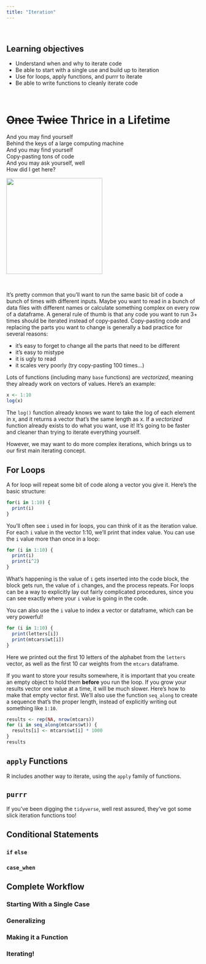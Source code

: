 ```yaml
---
title: "Iteration"
---
```

<br>
<div class = "blue">
# Learning objectives

* Understand when and why to iterate code
* Be able to start with a single use and build up to iteration
* Use for loops, apply functions, and purrr to iterate
* Be able to write functions to cleanly iterate code
</div>

<br>

# ~~Once~~ ~~Twice~~ Thrice in a Lifetime

And you may find yourself<br>
Behind the keys of a large computing machine<br>
And you may find yourself<br>
Copy-pasting tons of code<br>
And you may ask yourself, well<br>
How did I get here?

![](img/david_byrne_once.gif){width=250}

<br>

It's pretty common that you'll want to run the same basic bit of code a bunch of times with different inputs. Maybe you want to read in a bunch of data files with different names or calculate something complex on every row of a dataframe. A general rule of thumb is that any code you want to run 3+ times should be iterated instead of copy-pasted. Copy-pasting code and replacing the parts you want to change is generally a bad practice for several reasons:

- it's easy to forget to change all the parts that need to be different
- it's easy to mistype 
- it is ugly to read
- it scales very poorly (try copy-pasting 100 times...)

Lots of functions (including many `base` functions) are *vectorized*, meaning they already work on vectors of values. Here's an example:

```r
x <- 1:10
log(x)
```

The `log()` function already knows we want to take the log of each element in x, and it returns a vector that's the same length as x. If a *vectorized* function already exists to do what you want, use it! It's going to be faster and cleaner than trying to iterate everything yourself.

However, we may want to do more complex iterations, which brings us to our first main iterating concept.

## For Loops

A for loop will repeat some bit of code along a vector you give it. Here's the basic structure:

```r
for(i in 1:10) {
  print(i)
}
```

You'll often see `i` used in for loops, you can think of it as the iteration value. For each `i` value in the vector 1:10, we'll print that index value. You can use the `i` value more than once in a loop:

```r
for (i in 1:10) {
  print(i)
  print(i^2)
}
```

What's happening is the value of `i` gets inserted into the code block, the block gets run, the value of `i` changes, and the process repeats. For loops can be a way to explicitly lay out fairly complicated procedures, since you can see exactly where your `i` value is going in the code.

You can also use the `i` value to index a vector or dataframe, which can be very powerful!

```r
for (i in 1:10) {
  print(letters[i])
  print(mtcars$wt[i])
}
```

Here we printed out the first 10 letters of the alphabet from the `letters` vector, as well as the first 10 car weights from the `mtcars` dataframe.

If you want to store your results somewhere, it is important that you create an empty object to hold them **before** you run the loop. If you grow your results vector one value at a time, it will be much slower. Here's how to make that empty vector first. We'll also use the function `seq_along` to create a sequence that's the proper length, instead of explicitly writing out something like `1:10`.

```r
results <- rep(NA, nrow(mtcars))
for (i in seq_along(mtcars$wt)) {
  results[i] <- mtcars$wt[i] * 1000
}
results
```


## `apply` Functions

R includes another way to iterate, using the `apply` family of functions.

## `purrr`

If you've been digging the `tidyverse`, well rest assured, they've got some slick iteration functions too!

## Conditional Statements

### `if` `else`

### `case_when`

## Complete Workflow

### Starting With a Single Case

### Generalizing

### Making it a Function

### Iterating!

